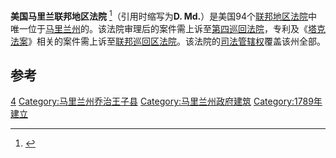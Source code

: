 {{Infobox U.S. district court
|district name =  美国马里兰联邦地区法院
|abbrev =D. Md.
|appeals to = 第四巡回
|map image name = 
|map image width = 200
|map image caption = 
|seal = 
|seal size = 160
|established = 1789年9月24日 
|judges assigned = 10
|chief judge =Deborah K. Chasanow
|official site = http://www.mdd.uscourts.gov
}}

'''美国马里兰联邦地区法院''' <ref name="中文名参考">{{cite web | url=http://www.publaw.org/xfyj/xfyj_xfal/201105/t20110501_24495.htm | title=中文名参考 | accessdate=2013-08-08 }}{{dead link|date=2018年4月 |bot=InternetArchiveBot |fix-attempted=yes }}</ref>（引用时缩写为'''D. Md.'''）是美国94个[[联邦地区法院|联邦地区法院]]中唯一位于[[马里兰州|马里兰州]]的。该法院审理后的案件需上诉至[[美国联邦第四巡回上诉法院|第四巡回法院]]，专利及《[[塔克法案|塔克法案]]》相关的案件需上诉至[[联邦巡回区法院|联邦巡回区法院]]。该法院的[[司法管辖权|司法管辖权]]覆盖该州全部。

==参考==
{{reflist}}

{{联邦地区法院}}

[[Category:美国联邦地区法院|4]]
[[Category:马里兰州乔治王子县|Category:马里兰州乔治王子县]]
[[Category:马里兰州政府建筑|Category:马里兰州政府建筑]]
[[Category:1789年建立|Category:1789年建立]]